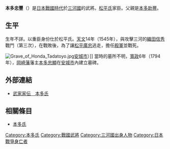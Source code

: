 {{日本武士
|名稱= 本多 忠豐
|圖片名稱= 
|圖片大小= 
|圖片說明= 
|時代= [[日本戰國時代|日本戰國時代]]
|出生日期= 不詳
|出生地點= 
|逝世日期= [[天文_(後奈良天皇)|天文]]14年9月20日（1545年10月25日）
|逝世地點= 
|假名= 
|羅馬字= 
|幼名= 
|改名= 
|别名= 平八郎、吉左衛門（通稱）
|諡号= 
|神号= 
|戒名= 
|洗禮名= 
|墓所= [[愛知縣|愛知縣]][[安城市_(日本)|安城市]]安城町赤塚
|朝廷官位= 
|幕府職位= 
|主君= [[松平清康|松平清康]]→[[松平廣忠|廣忠]]
|藩= 
|氏族= [[藤原北家|藤原北家]][[藤原兼通|兼通流]][[本多氏|本多氏]]
|父母= 父：[[本多助豐|本多助豐]]
|養父= 
|養母= 
|兄弟= 
|姐妹= 
|正室= 不詳
|側室= 
|嗣子= '''[[本多忠高|忠高]]'''、[[本多忠真|忠真]]
|嗣女= 
|養子= 
|養女= 
}}
{{japanese|japanese=本多 忠豊|kana=ほんだ ただとよ|romaji=Honda Tadatoyo|舊寫=本多 忠豐}}
'''本多忠豐'''（{{bd|？||1545年|10月25日}}）是[[日本戰國時代|日本戰國時代]]於[[三河國|三河國]]的武將。[[松平氏|松平氏]]家臣。父親是[[本多助豐|本多助豐]]。

== 生平 ==
生年不詳。以重臣身份仕於松平氏。[[天文_(後奈良天皇)|天文]]14年（1545年），與攻擊三河{{tsl|ja|安祥城}}的[[織田信秀|織田信秀]]戰鬥（第三次{{tsl|ja|安祥合戦|安祥合戰}}），在戰敗後，為了讓[[松平廣忠|松平廣忠]]逃走，擔任[[殿軍|殿軍]]並戰死。

[[File:Grave_of_Honda_Tadatoyo.jpg|thumb]][[安城市_(日本)|安城市]]）]]
當時的墓所不明，[[寬政|寬政]]6年（1794年），[[岡崎藩|岡崎藩]]藩主[[本多忠顯|本多忠顯]]在[[安城市_(日本)|安城市]]內建立墓碑。

== 外部連結 ==
*[http://www2.harimaya.com/sengoku/html/honda.html 武家家伝＿本多氏] {{Wayback|url=http://www2.harimaya.com/sengoku/html/honda.html |date=20180627114508 }}

== 相關條目 ==
*[[本多氏|本多氏]]

[[Category:本多氏|Category:本多氏]]
[[Category:戰國武將|Category:戰國武將]]
[[Category:三河國出身人物|Category:三河國出身人物]]
[[Category:日本戰爭身亡者|Category:日本戰爭身亡者]]